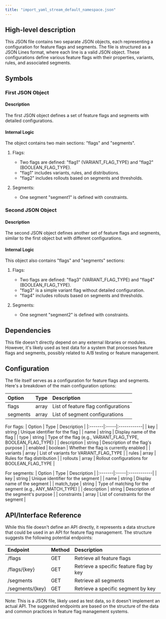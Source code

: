 ```yaml
---
title: "import_yaml_stream_default_namespace.json"
---
```


## High-level description
This JSON file contains two separate JSON objects, each representing a configuration for feature flags and segments. The file is structured as a JSON Lines format, where each line is a valid JSON object. These configurations define various feature flags with their properties, variants, rules, and associated segments.

## Symbols

### First JSON Object
#### Description
The first JSON object defines a set of feature flags and segments with detailed configurations.

#### Internal Logic
The object contains two main sections: "flags" and "segments".

1. Flags:
   - Two flags are defined: "flag1" (VARIANT_FLAG_TYPE) and "flag2" (BOOLEAN_FLAG_TYPE).
   - "flag1" includes variants, rules, and distributions.
   - "flag2" includes rollouts based on segments and thresholds.

2. Segments:
   - One segment "segment1" is defined with constraints.

### Second JSON Object
#### Description
The second JSON object defines another set of feature flags and segments, similar to the first object but with different configurations.

#### Internal Logic
This object also contains "flags" and "segments" sections:

1. Flags:
   - Two flags are defined: "flag3" (VARIANT_FLAG_TYPE) and "flag4" (BOOLEAN_FLAG_TYPE).
   - "flag3" is a simple variant flag without detailed configuration.
   - "flag4" includes rollouts based on segments and thresholds.

2. Segments:
   - One segment "segment2" is defined with constraints.

## Dependencies
This file doesn't directly depend on any external libraries or modules. However, it's likely used as test data for a system that processes feature flags and segments, possibly related to A/B testing or feature management.

## Configuration
The file itself serves as a configuration for feature flags and segments. Here's a breakdown of the main configuration options:

| Option | Type | Description |
|:-------|:-----|:------------|
| flags | array | List of feature flag configurations |
| segments | array | List of segment configurations |

For flags:
| Option | Type | Description |
|:-------|:-----|:------------|
| key | string | Unique identifier for the flag |
| name | string | Display name of the flag |
| type | string | Type of the flag (e.g., VARIANT_FLAG_TYPE, BOOLEAN_FLAG_TYPE) |
| description | string | Description of the flag's purpose |
| enabled | boolean | Whether the flag is currently enabled |
| variants | array | List of variants for VARIANT_FLAG_TYPE |
| rules | array | Rules for flag distribution |
| rollouts | array | Rollout configurations for BOOLEAN_FLAG_TYPE |

For segments:
| Option | Type | Description |
|:-------|:-----|:------------|
| key | string | Unique identifier for the segment |
| name | string | Display name of the segment |
| match_type | string | Type of matching for the segment (e.g., ANY_MATCH_TYPE) |
| description | string | Description of the segment's purpose |
| constraints | array | List of constraints for the segment |

## API/Interface Reference
While this file doesn't define an API directly, it represents a data structure that could be used in an API for feature flag management. The structure suggests the following potential endpoints:

| Endpoint | Method | Description |
|:---------|:-------|:------------|
| /flags | GET | Retrieve all feature flags |
| /flags/{key} | GET | Retrieve a specific feature flag by key |
| /segments | GET | Retrieve all segments |
| /segments/{key} | GET | Retrieve a specific segment by key |

Note: This is a JSON file, likely used as test data, so it doesn't implement an actual API. The suggested endpoints are based on the structure of the data and common practices in feature flag management systems.